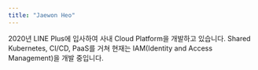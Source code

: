 ```yaml
---
title: "Jaewon Heo"
---
```


2020년 LINE Plus에 입사하여 사내 Cloud Platform을 개발하고 있습니다.
Shared Kubernetes, CI/CD, PaaS를 거쳐 현재는 IAM(Identity and Access Management)을 개발 중입니다.
